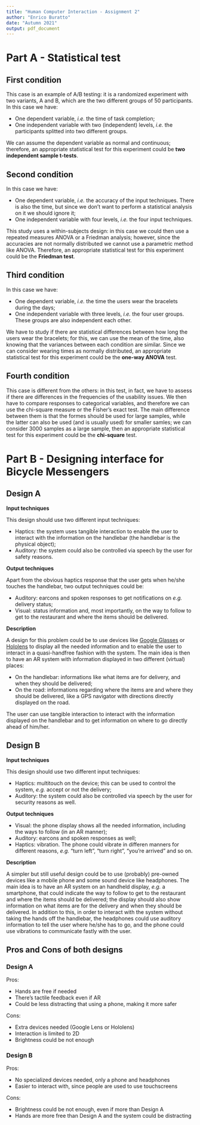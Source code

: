 ```yaml
---
title: "Human Computer Interaction - Assignment 2"
author: "Enrico Buratto"
date: "Autumn 2021"
output: pdf_document
---
```


# Part A - Statistical test

## First condition

This case is an example of A/B testing: it is a randomized experiment with two variants, A and B, which are the two different groups of 50 participants. In this case we have:

- One dependent variable, _i.e._ the time of task completion;
- One independent variable with two (independent) levels, _i.e._ the participants splitted into two different groups.

We can assume the dependent variable as normal and continuous; therefore, an appropriate statistical test for this experiment could be **two independent sample t-tests**.

## Second condition

In this case we have:

- One dependent variable, _i.e._ the accuracy of the input techniques. There is also the time, but since we don't want to perform a statistical analysis on it we should ignore it;
- One independent variable with four levels, _i.e._ the four input techniques.

This study uses a within-subjects design: in this case we could then use a repeated measures ANOVA or a Friedman analysis; however, since the accuracies are not normally distributed we cannot use a parametric method like ANOVA. Therefore, an appropriate statistical test for this experiment could be the **Friedman test**.

## Third condition

In this case we have:

- One dependent variable, _i.e._ the time the users wear the bracelets during the days;
- One independent variable with three levels, _i.e._ the four user groups. These groups are also independent each other.

We have to study if there are statistical differences between how long the users wear the bracelets; for this, we can use the mean of the time, also knowing that the variances between each condition are similar. Since we can consider wearing times as normally distributed, an appropriate statistical test for this experiment could be the **one-way ANOVA** test.

## Fourth condition

This case is different from the others: in this test, in fact, we have to assess if there are differences in the frequencies of the usability issues. We then have to compare responses to categorical variables, and therefore we can use the chi-square measure or the Fisher's exact test. The main difference between them is that the formes should be used for large samples, while the latter can also be used (and is usually used) for smaller samles; we can consider 3000 samples as a large sample, then an appropriate statistical test for this experiment could be the **chi-square** test.

# Part B - Designing interface for Bicycle Messengers

## Design A

**Input techniques**

This design should use two different input techniques:

- Haptics: the system uses tangible interaction to enable the user to interact with the information on the handlebar (the handlebar is the physical object);
- Auditory: the system could also be controlled via speech by the user for safety reasons.

**Output techniques**

Apart from the obvious haptics response that the user gets when he/she touches the handlebar, two output techniques could be:

- Auditory: earcons and spoken responses to get notifications on _e.g._ delivery status;
- Visual: status information and, most importantly, on the way to follow to get to the restaurant and where the items should be delivered.

**Description**

A design for this problem could be to use devices like [Google Glasses](https://www.google.com/glass/start/) or [Hololens](https://www.microsoft.com/en-us/hololens) to display all the needed information and to enable the user to interact in a quasi-handfree fashion with the system. The main idea is then to have an AR system with information displayed in two different (virtual) places:

- On the handlebar: informations like what items are for delivery, and when they should be delivered;
- On the road: informations regarding where the items are and where they should be delivered, like a GPS navigator with directions directly displayed on the road.

The user can use tangible interaction to interact with the information displayed on the handlebar and to get information on where to go directly ahead of him/her.

## Design B

**Input techniques**

This design should use two different input techniques:

- Haptics: multitouch on the device; this can be used to control the system, _e.g._ accept or not the delivery;
- Auditory: the system could also be controlled via speech by the user for security reasons as well.

**Output techniques**

- Visual: the phone display shows all the needed information, including the ways to follow (in an AR manner);
- Auditory: earcons and spoken responses as well;
- Haptics: vibration. The phone could vibrate in differen manners for different reasons, _e.g._ "turn left", "turn right", "you're arrived" and so on.

**Description**

A simpler but still useful design could be to use (probably) pre-owned devices like a mobile phone and some sound device like headphones. The main idea is to have an AR system on an handheld display, _e.g._ a smartphone, that could indicate the way to follow to get to the restaurant and where the items should be delivered; the display should also show information on what items are for the delivery and when they should be delivered.
In addition to this, in order to interact with the system without taking the hands off the handlebar, the headphones could use auditory information to tell the user where he/she has to go, and the phone could use vibrations to communicate fastly with the user.

## Pros and Cons of both designs

### Design A

Pros:

- Hands are free if needed
- There's tactile feedback even if AR
- Could be less distracting that using a phone, making it more safer

Cons:

- Extra devices needed (Google Lens or Hololens)
- Interaction is limited to 2D
- Brightness could be not enough

### Design B

Pros:

- No specialized devices needed, only a phone and headphones
- Easier to interact with, since people are used to use touchscreens

Cons:

- Brightness could be not enough, even if more than Design A
- Hands are more free than Design A and the system could be distracting